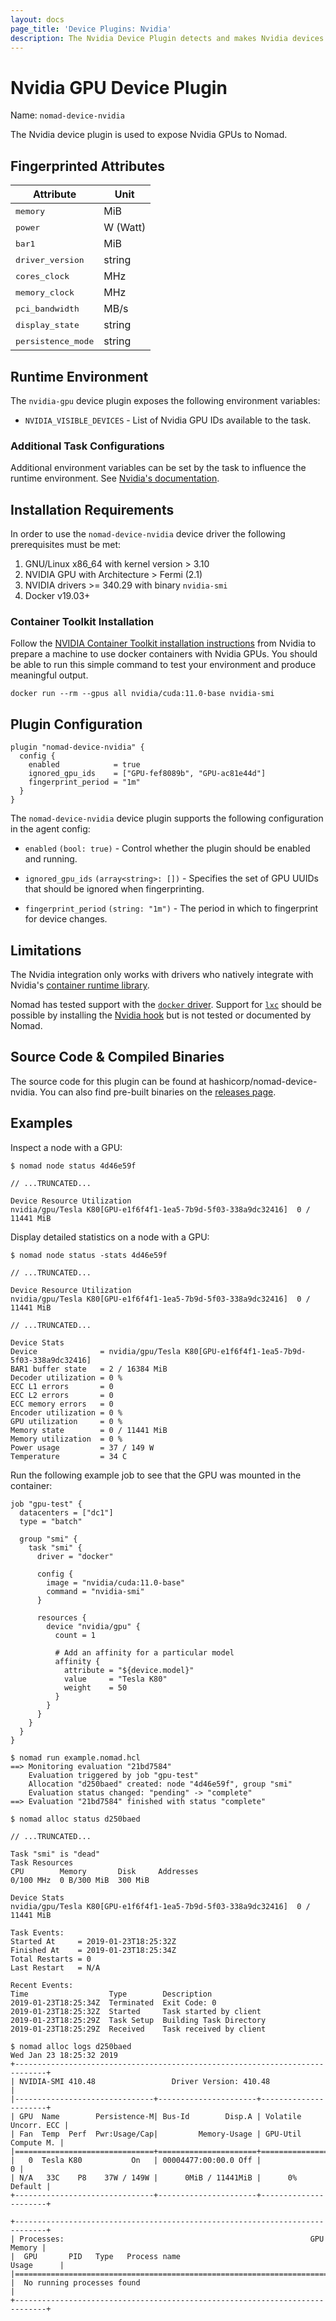 ```yaml
---
layout: docs
page_title: 'Device Plugins: Nvidia'
description: The Nvidia Device Plugin detects and makes Nvidia devices available to tasks.
---
```


# Nvidia GPU Device Plugin

Name: `nomad-device-nvidia`

The Nvidia device plugin is used to expose Nvidia GPUs to Nomad.

## Fingerprinted Attributes

<table>
  <thead>
    <tr>
      <th>Attribute</th>
      <th>Unit</th>
    </tr>
  </thead>
  <tbody>
    <tr>
      <td>
        <tt>memory</tt>
      </td>
      <td>MiB</td>
    </tr>
    <tr>
      <td>
        <tt>power</tt>
      </td>
      <td>W (Watt)</td>
    </tr>
    <tr>
      <td>
        <tt>bar1</tt>
      </td>
      <td>MiB</td>
    </tr>
    <tr>
      <td>
        <tt>driver_version</tt>
      </td>
      <td>string</td>
    </tr>
    <tr>
      <td>
        <tt>cores_clock</tt>
      </td>
      <td>MHz</td>
    </tr>
    <tr>
      <td>
        <tt>memory_clock</tt>
      </td>
      <td>MHz</td>
    </tr>
    <tr>
      <td>
        <tt>pci_bandwidth</tt>
      </td>
      <td>MB/s</td>
    </tr>
    <tr>
      <td>
        <tt>display_state</tt>
      </td>
      <td>string</td>
    </tr>
    <tr>
      <td>
        <tt>persistence_mode</tt>
      </td>
      <td>string</td>
    </tr>
  </tbody>
</table>

## Runtime Environment

The `nvidia-gpu` device plugin exposes the following environment variables:

- `NVIDIA_VISIBLE_DEVICES` - List of Nvidia GPU IDs available to the task.

### Additional Task Configurations

Additional environment variables can be set by the task to influence the runtime
environment. See [Nvidia's
documentation](https://github.com/NVIDIA/nvidia-container-runtime#environment-variables-oci-spec).

## Installation Requirements

In order to use the `nomad-device-nvidia` device driver the following prerequisites must be met:

1. GNU/Linux x86_64 with kernel version > 3.10
2. NVIDIA GPU with Architecture > Fermi (2.1)
3. NVIDIA drivers >= 340.29 with binary `nvidia-smi`
4. Docker v19.03+

### Container Toolkit Installation

Follow the [NVIDIA Container Toolkit installation instructions][nvidia_container_toolkit]
from Nvidia to prepare a machine to use docker containers with Nvidia GPUs. You should
be able to run this simple command to test your environment and produce meaningful
output.

```shell
docker run --rm --gpus all nvidia/cuda:11.0-base nvidia-smi
```


## Plugin Configuration

```hcl
plugin "nomad-device-nvidia" {
  config {
    enabled            = true
    ignored_gpu_ids    = ["GPU-fef8089b", "GPU-ac81e44d"]
    fingerprint_period = "1m"
  }
}
```

The `nomad-device-nvidia` device plugin supports the following configuration in the agent
config:

- `enabled` `(bool: true)` - Control whether the plugin should be enabled and running.

- `ignored_gpu_ids` `(array<string>: [])` - Specifies the set of GPU UUIDs that
  should be ignored when fingerprinting.

- `fingerprint_period` `(string: "1m")` - The period in which to fingerprint for
  device changes.

## Limitations

The Nvidia integration only works with drivers who natively integrate with
Nvidia's [container runtime
library](https://github.com/NVIDIA/libnvidia-container).

Nomad has tested support with the [`docker` driver][docker-driver]. Support for
[`lxc`][lxc-driver] should be possible by installing the [Nvidia hook][nvidia_hook]
but is not tested or documented by Nomad.

## Source Code & Compiled Binaries

The source code for this plugin can be found at hashicorp/nomad-device-nvidia. You
can also find pre-built binaries on the [releases page][nvidia_plugin_download].

## Examples

Inspect a node with a GPU:

```shell-session
$ nomad node status 4d46e59f

// ...TRUNCATED...

Device Resource Utilization
nvidia/gpu/Tesla K80[GPU-e1f6f4f1-1ea5-7b9d-5f03-338a9dc32416]  0 / 11441 MiB
```

Display detailed statistics on a node with a GPU:

```shell-session
$ nomad node status -stats 4d46e59f

// ...TRUNCATED...

Device Resource Utilization
nvidia/gpu/Tesla K80[GPU-e1f6f4f1-1ea5-7b9d-5f03-338a9dc32416]  0 / 11441 MiB

// ...TRUNCATED...

Device Stats
Device              = nvidia/gpu/Tesla K80[GPU-e1f6f4f1-1ea5-7b9d-5f03-338a9dc32416]
BAR1 buffer state   = 2 / 16384 MiB
Decoder utilization = 0 %
ECC L1 errors       = 0
ECC L2 errors       = 0
ECC memory errors   = 0
Encoder utilization = 0 %
GPU utilization     = 0 %
Memory state        = 0 / 11441 MiB
Memory utilization  = 0 %
Power usage         = 37 / 149 W
Temperature         = 34 C
```

Run the following example job to see that the GPU was mounted in the
container:

```hcl
job "gpu-test" {
  datacenters = ["dc1"]
  type = "batch"

  group "smi" {
    task "smi" {
      driver = "docker"

      config {
        image = "nvidia/cuda:11.0-base"
        command = "nvidia-smi"
      }

      resources {
        device "nvidia/gpu" {
          count = 1

          # Add an affinity for a particular model
          affinity {
            attribute = "${device.model}"
            value     = "Tesla K80"
            weight    = 50
          }
        }
      }
    }
  }
}
```

```shell-session
$ nomad run example.nomad.hcl
==> Monitoring evaluation "21bd7584"
    Evaluation triggered by job "gpu-test"
    Allocation "d250baed" created: node "4d46e59f", group "smi"
    Evaluation status changed: "pending" -> "complete"
==> Evaluation "21bd7584" finished with status "complete"

$ nomad alloc status d250baed

// ...TRUNCATED...

Task "smi" is "dead"
Task Resources
CPU        Memory       Disk     Addresses
0/100 MHz  0 B/300 MiB  300 MiB

Device Stats
nvidia/gpu/Tesla K80[GPU-e1f6f4f1-1ea5-7b9d-5f03-338a9dc32416]  0 / 11441 MiB

Task Events:
Started At     = 2019-01-23T18:25:32Z
Finished At    = 2019-01-23T18:25:34Z
Total Restarts = 0
Last Restart   = N/A

Recent Events:
Time                  Type        Description
2019-01-23T18:25:34Z  Terminated  Exit Code: 0
2019-01-23T18:25:32Z  Started     Task started by client
2019-01-23T18:25:29Z  Task Setup  Building Task Directory
2019-01-23T18:25:29Z  Received    Task received by client

$ nomad alloc logs d250baed
Wed Jan 23 18:25:32 2019
+-----------------------------------------------------------------------------+
| NVIDIA-SMI 410.48                 Driver Version: 410.48                    |
|-------------------------------+----------------------+----------------------+
| GPU  Name        Persistence-M| Bus-Id        Disp.A | Volatile Uncorr. ECC |
| Fan  Temp  Perf  Pwr:Usage/Cap|         Memory-Usage | GPU-Util  Compute M. |
|===============================+======================+======================|
|   0  Tesla K80           On   | 00004477:00:00.0 Off |                    0 |
| N/A   33C    P8    37W / 149W |      0MiB / 11441MiB |      0%      Default |
+-------------------------------+----------------------+----------------------+

+-----------------------------------------------------------------------------+
| Processes:                                                       GPU Memory |
|  GPU       PID   Type   Process name                             Usage      |
|=============================================================================|
|  No running processes found                                                 |
+-----------------------------------------------------------------------------+
```


[docker-driver]: /nomad/docs/drivers/docker 'Nomad docker Driver'
[exec-driver]: /nomad/docs/drivers/exec 'Nomad exec Driver'
[java-driver]: /nomad/docs/drivers/java 'Nomad java Driver'
[lxc-driver]: /nomad/plugins/drivers/community/lxc 'Nomad lxc Driver'
[`plugin`]: /nomad/docs/configuration/plugin
[`plugin_dir`]: /nomad/docs/configuration#plugin_dir
[nvidia_hook]: https://github.com/lxc/lxc/blob/master/hooks/nvidia
[nvidia_plugin_download]: https://releases.hashicorp.com/nomad-device-nvidia/
[nvidia_container_toolkit]: https://docs.nvidia.com/datacenter/cloud-native/container-toolkit/install-guide.html
[source]: https://github.com/hashicorp/nomad-device-nvidia
